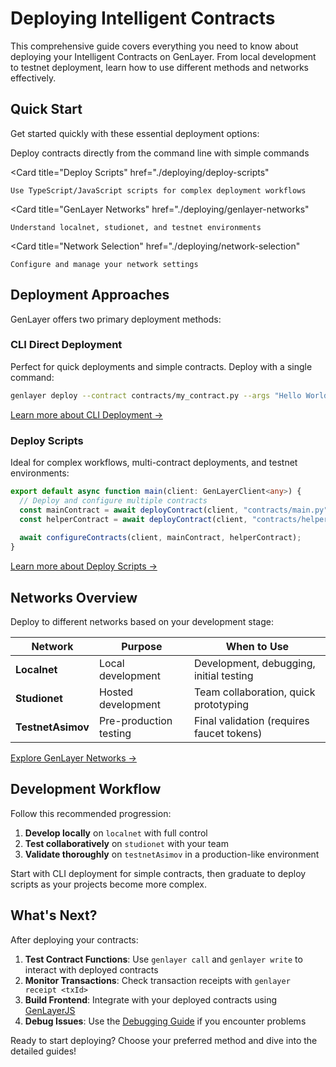 
# Deploying Intelligent Contracts

This comprehensive guide covers everything you need to know about deploying your Intelligent Contracts on GenLayer. From local development to testnet deployment, learn how to use different methods and networks effectively.

## Quick Start

Get started quickly with these essential deployment options:

<Cards>
  <Card 
    title="CLI Deployment" 
    href="./deploying/cli-deployment"
  >
    Deploy contracts directly from the command line with simple commands
  </Card>
  
  <Card 
    title="Deploy Scripts" 
    href="./deploying/deploy-scripts"
  >
    Use TypeScript/JavaScript scripts for complex deployment workflows
  </Card>
  
  <Card 
    title="GenLayer Networks" 
    href="./deploying/genlayer-networks"
  >
    Understand localnet, studionet, and testnet environments
  </Card>
  
  <Card 
    title="Network Selection" 
    href="./deploying/network-selection"
  >
    Configure and manage your network settings
  </Card>
</Cards>

## Deployment Approaches

GenLayer offers two primary deployment methods:

### CLI Direct Deployment
Perfect for quick deployments and simple contracts. Deploy with a single command:

```bash
genlayer deploy --contract contracts/my_contract.py --args "Hello World" 42
```

[Learn more about CLI Deployment →](./deploying/cli-deployment)

### Deploy Scripts
Ideal for complex workflows, multi-contract deployments, and testnet environments:

```typescript
export default async function main(client: GenLayerClient<any>) {
  // Deploy and configure multiple contracts
  const mainContract = await deployContract(client, "contracts/main.py", []);
  const helperContract = await deployContract(client, "contracts/helper.py", [mainContract]);
  
  await configureContracts(client, mainContract, helperContract);
}
```

[Learn more about Deploy Scripts →](./deploying/deploy-scripts)

## Networks Overview

Deploy to different networks based on your development stage:

| Network | Purpose | When to Use |
|---------|---------|-------------|
| **Localnet** | Local development | Development, debugging, initial testing |
| **Studionet** | Hosted development | Team collaboration, quick prototyping |
| **TestnetAsimov** | Pre-production testing | Final validation (requires faucet tokens) |

[Explore GenLayer Networks →](./deploying/genlayer-networks)

## Development Workflow

Follow this recommended progression:

1. **Develop locally** on `localnet` with full control
2. **Test collaboratively** on `studionet` with your team  
3. **Validate thoroughly** on `testnetAsimov` in a production-like environment

<Callout emoji="💡">
  Start with CLI deployment for simple contracts, then graduate to deploy scripts as your projects become more complex.
</Callout>

## What's Next?

After deploying your contracts:

1. **Test Contract Functions**: Use `genlayer call` and `genlayer write` to interact with deployed contracts
2. **Monitor Transactions**: Check transaction receipts with `genlayer receipt <txId>`
3. **Build Frontend**: Integrate with your deployed contracts using [GenLayerJS](https://github.com/yeagerai/genlayer-js)
4. **Debug Issues**: Use the [Debugging Guide](./debugging) if you encounter problems

Ready to start deploying? Choose your preferred method and dive into the detailed guides!